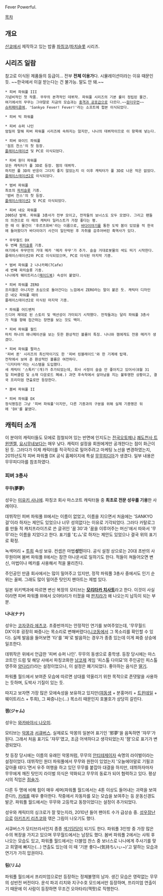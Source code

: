 Fever Powerful.

[[목차]]

== 개요 ==
[[산쿄]]에서 제작하고 있는 밥줄 [[파칭코]]/[[파치슬롯]] 시리즈.

== 시리즈 일람 ==
참고로 이식된 제품들의 등급이... 전부 '''전체 이용가'''다. 시뮬레이션이라는 이유 때문인 듯. ~~한국에서 이걸 받는다는 건 불가능. 말도 안 돼.~~

 * 피버 파워풀 III
 기념비적인 첫 작품. 무무의 본격적인 데뷔작. 파워풀 시리즈의 기본 룰이 정립된 물건.
 여기에서의 무무는 그야말로 지금의 모습과는 [[충격과 공포]]급으로 다르다.~~[[원더우먼]]~~
 [[슈퍼패미콤]]에, 'Sankyo Fever! Fever!'라는 소프트에 합본 이식되었다.

 * 피버 빅 파워풀

 * 피버 슈퍼 나인
 엄밀히 말해 피버 파워풀 시리즈에 속하지는 않지만, 나나의 데뷔작이므로 이 항목에 넣는다.

 * 피버 와이드 파워풀
 '점프 찬스'의 첫 등장.
 [[플레이스테이션]] 및 PC로 이식되었다.

 * 피버 원더 파워풀
 모든 캐릭터가 풀 3D로 등장. 잼의 데뷔작.
 하지만 풀 3D의 반응이 그다지 좋지 않았는지 이 이후 캐릭터가 풀 3D로 나온 적은 없었다.
 [[플레이스테이션2]]로 이식되었다.

 * 범버 파워풀
 최초의 [[파치슬롯]] 기종.
 '범버 찬스'의 첫 등장.
 [[플레이스테이션2]] 및 PC로 이식되었다.

 * 피버 네오 파워풀
 2005년 발매. 파워풀 3총사가 전부 모이고, 전작들의 보너스도 모두 모였다. 그리고 팬들의 의견으로 이 때의 캐릭터 일러스트가 가장 좋다는 평.
 한 때 이 물건이 '후르츠휘버'라는 이름으로, [[바다이야기]]를 통한 도박 붐이 있었을 적 한국에 들어왔다가 바다이야기 사건이 일단락된 후 자취를 감추어버린 흑역사가 있다.

 * 무무월드 DX
 두 번째 [[파치슬롯]] 기종.
 여기에서 무무만의 거대 메카 '메카 무무'가 추가. 슬슬 거대로봇물의 색도 띄기 시작한다.
 플레이스테이션2와 PC로 이식되었으며, PC로 이식된 마지막 기종.

 * 범버 파워풀 2 나나카페(7Cafe)
 세 번째 파치슬롯 기종.
 나나에게 웨이트리스([[메이드]]복) 속성이 붙었다.

 * 피버 파워풀 ZERO
 프리퀄은 아니지만 초심으로 돌아간다는 느낌에서 ZERO라는 말이 붙은 듯. 캐릭터 디자인은 네오 파워풀 때의 
 플레이스테이션2로 이식된 마지막 기종.

 * 파워풀 어드벤처
 드디어 제대로 된 스토리 및 액션성이 가미되기 시작했다. 전작들과는 달리 파워풀 3총사가 적을 향해 접근하는 장면을 보는 것도 백미.

 * 피버 파워풀 월드
 마치 하나의 애니메이션을 보는 듯한 환상적인 볼륨이 특징. 나나와 잼에게도 전용 메카가 생겼다.

 * 피버 파워풀 팔라스
 '피버 퀸' 시리즈의 최신작이기도 한 '피버 킹블레이드'와 한 기계에 탑재.
 전작에서 보여 준 환상적인 볼륨은 여전하다.
 '디지타마'라는 시스템을 도입했다.
 새 캐릭터 '스톡키'(개)가 추가되었는데, 회사 사정이 슬슬 안 좋아지고 있어서(8월 31일 피버클럽 및 소재 다운로드 폐쇄.) 과연 후속작에서 살아남을 지는 불투명한 상황이고, 결국 프리미엄 연출로만 등장한다.

 * 봄버 파워풀 II

 * 피버 파워풀 DX
 정식명칭은 그냥 '피버 파워풀'이지만, 다른 기종과의 구분을 위해 실제 기종명은 뒤에 'DX'를 붙였다.

== 캐릭터 소개 ==
이 분야의 캐릭터들도 모에로 점철되어 있는 반면에 인지도는 [[전국오토메]]나 [[쾌도천사 트윈엔젤]], [[요시무네]]보다는 매우 낮다. 캐릭터 설정을 회원에게만 공개한다는 점이 화근이 된 듯. 그러다가 이제 캐릭터를 적극적으로 밀어주려고 마케팅 노선을 변경하였는지, 2015년도작 피버 파워풀 DX 공식 홈페이지에 특설 [http://www.sankyo-fever.co.jp/special/pnw/pedia.html 무무피디아]가 생겼다. 일부 내용은 무무피디아를 참조하였다.

=== 피버 3총사 ===
==== 무무(夢夢) ====
성우는 [[미유키 사나에]]. 파칭코 회사 마스코트 캐릭터들 중 '''최초로 전문 성우를 기용'''한 사례이다.

데뷔작인 피버 파워풀 III에서는 이름이 없었고, 이름을 지으면서 처음에는 'SANKYO걸'이라 하자는 제안도 있었으나 너무 성의없다는 이유로 기각되었다. 그러다 카탈로그를 만들 적 캐치프라이즈로 쓴 글귀인 '꿈 30'과 '꿈을 이루어주는 머신'에서 따와서 '무무'라는 이름을 지었다고 한다. 표기를 'むム'로 하자는 제안도 있었으나 결국 위의 표기로 확정.

녹색머리 + [[투희]] 속성 보유. 컨셉은 마법'''성인'''이다. 공식 설정 상으로는 20대 초반의 사무원이며 봄버 파워풀 II에서는 잠깐 아나운서로 일하기도 한다.
적들이 쳐들어오면 변신, 마법이나 메카를 사용해서 적을 물리친다.

주인공인 만큼 회사에서는 많이 밀어주고 있지만, 정작 파워풀 3총사 중에서도 인기 순위는 꼴찌. 그래도 많이 밀어준 탓인지 팬아트는 제법 있다.

일본 위키백과에 따르면 변신 복장의 모티브는 '''[[모리타카 치사토]]'''라고 한다. 이것이 사실이라면 피버 파워풀 III에서 오아타리가 터졌을 때 [[판치라]]가 왜 나오는지 납득이 되는 부분.
==== 나나(ナナ) ====
성우는 [[코자쿠라 에츠코]]. 초중반까지는 안정적인 연기를 보여주었는데, '무무월드 DX'이후 굉장히 짜증나는 목소리로 변해버렸다([[니코동]]에서 그 목소리를 확인할 수 있다). 실제 발음을 들어보면 '타'를 '짜'로 발음하는 경우가 종종 있는데 이게 짜증 상승에 일조한다.

데뷔작은 위에서 언급한 '피버 슈퍼 나인'. 무무의 동생으로 중학생. 등장 당시에는 마스코트인 드럼 및 해당 사에서 파칭코화한 [[남코]]제 게임 '피스톨 다이묘'의 주인공인 피스톨 영주와 [[양다리]](!)라는 설정이었으나, 이 설정은 폐기되었다. 좋아하는 음식은 [[딸기]].

파워풀 월드에서 보여준 모습에 따르면 상대를 약올리기 위한 목적으로 존댓말을 사용하는 듯하며, 도박사 기질이 있는 듯.

따지고 보자면 가장 많은 모에속성을 보유하고 있지만([[여동생]] + 분홍머리 + [[트윈테일]] + 웨이트리스 + 투희), 그 짜증나는(...) 목소리 때문인지 호불호가 상당히 갈린다. 
==== 잼(ジャム) ====
성우는 [[와카바야시 나오미]].

모티브는 [[악몽]]과 [[서큐버스]]. 실제로도 악몽의 일본어 표기인 '邪夢'을 음독하면 '쟈무'가 된다. 그래서 처음 표기도 '쟈무'였고, 조금 어색하다고 생각되었는지 '잼'으로 표기가 변경되었다.

첫 등장 당시에는 이름의 유래인 악몽처럼, 무무의 [[안티테제]]이자 숙명의 라이벌이라는 설정이었다. 데뷔작인 원더 파워풀에서 무무와 원한이 있었는지 '오늘에야말로 기필코 갚아줄 테다.'면서 우주 여행을 하고 있던 무무를 붙잡아 대결을 하지만, 데뷔하자마자 무무에게 깨진 탓인지 라이벌 의식은 약화되고 무무의 동료가 되어 협력하고 있다. 평상시의 직업은 [[점술가]].

다른 두 명에 비해 힘이 매우 세며(파워풀 월드에서는 4톤 이상도 들어내는 괴력을 보여준다!), [[카레]]를 매우 좋아한다. 작중에서 자동차를 모는 모습을 보여주는 등 운동신경도 발군. 파워풀 월드에서는 무무와 고등학교 동창이었다는 설정이 추가되었다.

성우와 캐릭터의 싱크로가 잘 맞는지라, 2010년 들어 팬아트 수가 급상승 중. [[성우장난]]으로 [[아키즈키 리츠코]]와 엮은 그림이 나오기도 했다.

서큐버스가 모티브라서인지 종종 [[색기담당]]이 되기도 한다. 파워풀 3인방 중 가장 많은 수의 복장을 가지고 있으며 무무월드에서는 남장도 했다. 봄버 파워풀 2에서는 샤워 후 나오는 모습도 있고, 파워풀 월드에서는 더블업 찬스 중 보너스로 나나에게 주사기를 맞고 희열에 빠지는(…) 연출도 있는데 이 때 '기분 좋다~(気持ちいぃ~)'고 말하는 모습과 연기가 가히 압권이다.
==== 림(リム) ====
파워풀 월드에서 프리미엄으로만 등장하는 정체불명의 남자. 생긴 모습은 영락없는 무무의 성반전 버전이다. 운석 파괴 리치와 지구수호 모드에서만 등장하며, 프리미엄 연출이기 때문에 이 사람이 등장하면 무조건 오아타리(잭팟)로 직행한다.
